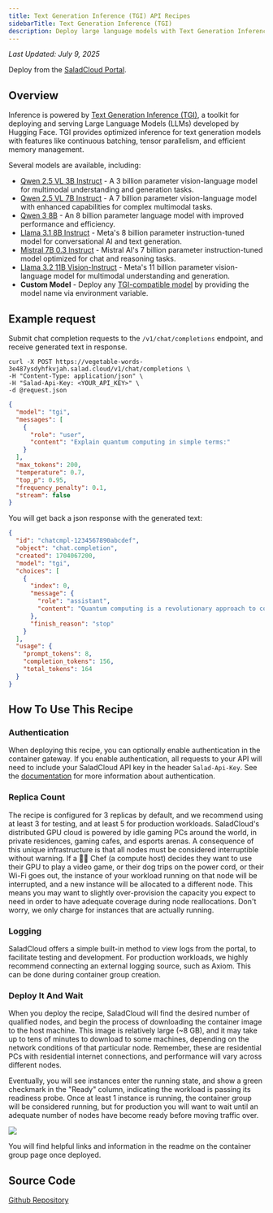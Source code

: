 ```yaml
---
title: Text Generation Inference (TGI) API Recipes
sidebarTitle: Text Generation Inference (TGI)
description: Deploy large language models with Text Generation Inference (TGI) API on Salad Container Engine.
---
```


_Last Updated: July 9, 2025_

<Tip>Deploy from the [SaladCloud Portal](https://portal.salad.com).</Tip>

## Overview

Inference is powered by [Text Generation Inference (TGI)](https://github.com/huggingface/text-generation-inference), a
toolkit for deploying and serving Large Language Models (LLMs) developed by Hugging Face. TGI provides optimized
inference for text generation models with features like continuous batching, tensor parallelism, and efficient memory
management.

Several models are available, including:

- [Qwen 2.5 VL 3B Instruct](https://huggingface.co/Qwen/Qwen2.5-VL-3B-Instruct) - A 3 billion parameter vision-language
  model for multimodal understanding and generation tasks.
- [Qwen 2.5 VL 7B Instruct](https://huggingface.co/Qwen/Qwen2.5-VL-7B-Instruct) - A 7 billion parameter vision-language
  model with enhanced capabilities for complex multimodal tasks.
- [Qwen 3 8B](https://huggingface.co/Qwen/Qwen3-8B) - An 8 billion parameter language model with improved performance
  and efficiency.
- [Llama 3.1 8B Instruct](https://huggingface.co/meta-llama/Llama-3.1-8B-Instruct) - Meta's 8 billion parameter
  instruction-tuned model for conversational AI and text generation.
- [Mistral 7B 0.3 Instruct](https://huggingface.co/mistralai/Mistral-7B-Instruct-v0.3) - Mistral AI's 7 billion
  parameter instruction-tuned model optimized for chat and reasoning tasks.
- [Llama 3.2 11B Vision-Instruct](https://huggingface.co/meta-llama/Llama-3.2-11B-Vision-Instruct) - Meta's 11 billion
  parameter vision-language model for multimodal understanding and generation.
- **Custom Model** - Deploy any
  [TGI-compatible model](https://huggingface.co/docs/text-generation-inference/supported_models) by providing the model
  name via environment variable.

## Example request

Submit chat completion requests to the `/v1/chat/completions` endpoint, and receive generated text in response.

```shell
curl -X POST https://vegetable-words-3e487ysdyhfkvjah.salad.cloud/v1/chat/completions \
-H "Content-Type: application/json" \
-H "Salad-Api-Key: <YOUR_API_KEY>" \
-d @request.json
```

```json request.json
{
  "model": "tgi",
  "messages": [
    {
      "role": "user",
      "content": "Explain quantum computing in simple terms:"
    }
  ],
  "max_tokens": 200,
  "temperature": 0.7,
  "top_p": 0.95,
  "frequency_penalty": 0.1,
  "stream": false
}
```

You will get back a json response with the generated text:

```json
{
  "id": "chatcmpl-1234567890abcdef",
  "object": "chat.completion",
  "created": 1704067200,
  "model": "tgi",
  "choices": [
    {
      "index": 0,
      "message": {
        "role": "assistant",
        "content": "Quantum computing is a revolutionary approach to computation that harnesses the principles of quantum mechanics..."
      },
      "finish_reason": "stop"
    }
  ],
  "usage": {
    "prompt_tokens": 8,
    "completion_tokens": 156,
    "total_tokens": 164
  }
}
```

## How To Use This Recipe

### Authentication

When deploying this recipe, you can optionally enable authentication in the container gateway. If you enable
authentication, all requests to your API will need to include your SaladCloud API key in the header `Salad-Api-Key`. See
the [documentation](/products/sce/gateway/sending-requests) for more information about authentication.

### Replica Count

The recipe is configured for 3 replicas by default, and we recommend using at least 3 for testing, and at least 5 for
production workloads. SaladCloud's distributed GPU cloud is powered by idle gaming PCs around the world, in private
residences, gaming cafes, and esports arenas. A consequence of this unique infrastructure is that all nodes must be
considered interruptible without warning. If a 👨‍🍳 Chef (a compute host) decides they want to use their GPU to play a
video game, or their dog trips on the power cord, or their Wi-Fi goes out, the instance of your workload running on that
node will be interrupted, and a new instance will be allocated to a different node. This means you may want to slightly
over-provision the capacity you expect to need in order to have adequate coverage during node reallocations. Don't
worry, we only charge for instances that are actually running.

### Logging

SaladCloud offers a simple built-in method to view logs from the portal, to facilitate testing and development. For
production workloads, we highly recommend connecting an external logging source, such as Axiom. This can be done during
container group creation.

### Deploy It And Wait

When you deploy the recipe, SaladCloud will find the desired number of qualified nodes, and begin the process of
downloading the container image to the host machine. This image is relatively large (~8 GB), and it may take up to tens
of minutes to download to some machines, depending on the network conditions of that particular node. Remember, these
are residential PCs with residential internet connections, and performance will vary across different nodes.

Eventually, you will see instances enter the running state, and show a green checkmark in the "Ready" column, indicating
the workload is passing its readiness probe. Once at least 1 instance is running, the container group will be considered
running, but for production you will want to wait until an adequate number of nodes have become ready before moving
traffic over.

![](/products/recipes/images/tgi-deploy.jpg)

You will find helpful links and information in the readme on the container group page once deployed.

## Source Code

[<Icon icon="github" size="24" /> Github Repository](https://github.com/SaladTechnologies/salad-recipes/tree/master/recipes/tgi)
